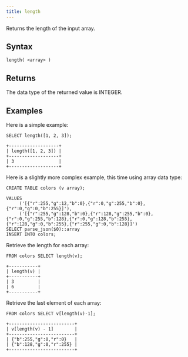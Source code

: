 ```yaml
---
title: length
---
```


Returns the length of the input array.

## Syntax

```scopeql
length( <array> )
```

## Returns

The data type of the returned value is INTEGER.

## Examples

Here is a simple example:

```scopeql
SELECT length([1, 2, 3]);
```

```scopeql
+-------------------+
| length([1, 2, 3]) |
+-------------------+
| 3                 |
+-------------------+
```

Here is a slightly more complex example, this time using array data type:

```scopeql
CREATE TABLE colors (v array);

VALUES
     ('[{"r":255,"g":12,"b":0},{"r":0,"g":255,"b":0},{"r":0,"g":0,"b":255}]'),
     ('[{"r":255,"g":128,"b":0},{"r":128,"g":255,"b":0},{"r":0,"g":255,"b":128},{"r":0,"g":128,"b":255},{"r":128,"g":0,"b":255},{"r":255,"g":0,"b":128}]')
SELECT parse_json($0)::array
INSERT INTO colors;
```

Retrieve the length for each array:

```scopeql
FROM colors SELECT length(v);
```

```scopeql
+-----------+
| length(v) |
+-----------+
| 3         |
| 6         |
+-----------+
```

Retrieve the last element of each array:

```scopeql
FROM colors SELECT v[length(v)-1];
```

```scopeql
+-------------------------+
| v[length(v) - 1]        |
+-------------------------+
| {"b":255,"g":0,"r":0}   |
| {"b":128,"g":0,"r":255} |
+-------------------------+
```
